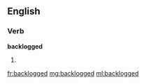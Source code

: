 ==English==

===Verb===
'''backlogged'''

# {{past of|[[backlog]]}}

[[fr:backlogged]]
[[mg:backlogged]]
[[ml:backlogged]]